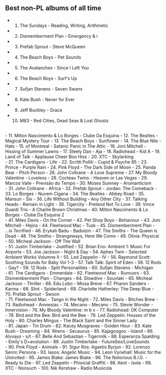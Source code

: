 ## Best non-PL albums of all time

- 1. The Sundays - Reading, Writing, Arithmetic
- 2. Dismemberment Plan - Emergency & i
- 3. Prefab Sprout - Steve McQueen
- 4. The Beach Boys - Pet Sounds
- 5. The Avalanches - Since I Left You
- 6. The Beach Boys - Surf's Up
- 7. Sufjan Stevens - Seven Swans
- 8. Kate Bush - Never for Ever
- 9. Jeff Buckley - Grace
- 10. M83 - Red Cities, Dead Seas & Lost Ghosts

<br/>
- 11. Milton Nascimento & Lo Borges - Clube Da Esquina
- 12. The Bealtes - Magical Mystery Tour
- 13. The Beach Boys - Sunflower
- 14. The Blue Nile - Hats
- 15. of Montreal - Satanic Panic in The Attic
- 16. Joni Mitchell - Hissing of Summer Lawns
- 17. Steely Dan - Aja
- 18. Radiohead - Kid A
- 19. Land of Talk - Applause Cheer Boo Hiss
- 20. XTC - Skylarking

<br/>
- 21. The Cardigans - Life
- 22. Scritti Polliti - Cupid & Psyche 85
- 23. Prince - Purple Rain
- 24. Pink Floyd - The Dark Side of Moon
- 25. Panda Bear - Pitch Person
- 26. John Coltrane - A Love Supreme
- 27. My Bloody Valentine - Loveless
- 28. Cocteau Twins - Heaven or Las Vegas
- 29. Marcos Valle - Previsão do Tempo
- 30. Moses Sumney - Aromanticism

<br/>
- 31. John Coltrane - Africa
- 32. Prefab Sprout - Jordan: The Comeback
- 33. Lo Borges - Nuvem Cigana
- 34. The Bealtes - Abbey Road
- 35. Mansun - Six
- 36. Life Without Building - Any Other City
- 37. Talking Heads - Remain in Light
- 38. Tigercity - Pretend Not To Love
- 39. Vince Guardi Trio - A Charlie Brown Christmas
- 40. Milton Nascimento & Lo Borges - Clube Da Esquina 2

<br/>
- 41. Miles Davis - On the Corner
- 42. Pet Shop Boys - Behaviour
- 43. Joni Mitchell - Hejira
- 44. Fleetwood Mac - Tusk
- 45. Dismemberment Plan - ...is Terrified
- 46. Erykah Badu - Baduizm
- 47. The Smiths - The Queen is Dead
- 48. The Smiths - Strangeways, Here We Come
- 49. Olivia: Physical
- 50. Micheal Jackson - Off The Wall

<br/>
- 51. Justin Timberlake - Justified
- 52. Brian Eno: Ambient 1: Music For Airports
- 53. Joe Jackson - Night & Day
- 54. Aphex Twin - Selected Ambient Works Volumne II
- 55. Led Zeppelin - IV
- 56. Raymond Scott: Soothing Sounds for Baby Vol 1-3
- 57. Talk Talk: Spirit of Eden
- 58. 12 Rods - Gay?
- 59. 12 Rods - Split Personalities
- 60. Sufjan Stevens - Michigan

<br/>
- 61. The Cardigans - Emmerdale
- 62. Fleetwood Mac - Rumuors
- 63. Dismemberment Plan - Changes
- 64. Slowdive - Souvlaki
- 65. Micheal Jackson - Thriller
- 66. Edu Lobo - Missa Breve
- 67. Pharon Sanders - Karma
- 68. Slint - Spiderland
- 69. Charlotte Hatherley: The Deep Blue
- 70. Prefab Sprout - Swoon

<br/>
- 71. Fleetwood Mac - Tango in the Night
- 72. Miles Davis - Bitches Brew
- 73. Radiohead - Amnesiac
- 74. Mecano - Mecano
- 75. Stevie Wonder - Innervision
- 76. My Bloody Valentine: m b v
- 77. Radiohead: OK Computer
- 78. Bird and the Bee: Bird and the Bee
- 79. Led Zeppelin: Houses of the Holy
- 80. Charles Mingus - The Black Saint and the Sinner Lady

<br/>
- 81. Japan - Tin Drum
- 82. Kacey Musgraves - Golden Hour
- 83. Kate Bush - Dreaming
- 84. Wrens - Secaucus
- 85. Kajagoogoo - Island
- 86. Alvvays - s/t
- 87. Belle And Sebastian - Tigermilk
- 88. Esperanza Spalding - Emily's D+evolution
- 89. Justin Timberlake - FutureSex/LoveSounds

<br/>
- 90. Pink Floyd - Animals
- 91. Sigur Rós: Agaetis Byrjun
- 92. Lorenzo Senni: Persona
- 93. Iasos: Angelic Music
- 94. Leon Vynehall: Music for the Uninvited
- 95. James Blake: James Blake
- 96. The Notorious B.I.G. - Ready to Die
- 97. Led Zeppelin - Phisicial Graffiti
- 98. Kent - Isola
- 99. XTC - Nonsuch
- 100. Nik Kershaw - Radio Musicola

